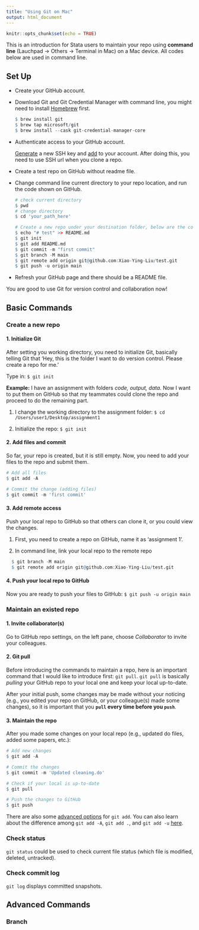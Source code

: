 ```yaml
---
title: "Using Git on Mac"
output: html_document
---
```


```r
knitr::opts_chunk$set(echo = TRUE)
```

This is an introduction for Stata users to maintain your repo using **command line** (Lauchpad &rarr; Others &rarr; Terminal in Mac) on a Mac device. All codes below are used in command line.

## Set Up
- Create your GitHub account.
- Download Git and Git Credential Manager with command line, you might need to install [Homebrew](https://brew.sh/) first.

  ```r
  $ brew install git
  $ brew tap microsoft/git
  $ brew install --cask git-credential-manager-core
  ```
  
- Authenticate access to your GitHub account.
 
  [Generate](https://docs.github.com/en/authentication/connecting-to-github-with-ssh/generating-a-new-ssh-key-and-adding-it-to-the-ssh-agent) a new SSH key and [add](https://docs.github.com/en/authentication/connecting-to-github-with-ssh/adding-a-new-ssh-key-to-your-github-account) to your account. After doing this, you need to use SSH url when you clone a repo.
  
- Create a test repo on GitHub without readme file.

- Change command line current directory to your repo location, and run the code shown on GitHub.

  ```r
  # check current directory
  $ pwd
  # change directory
  $ cd 'your_path_here'
  
  # Create a new repo under your destination folder, below are the codes from GitHub
  $ echo "# test" >> README.md
  $ git init
  $ git add README.md
  $ git commit -m "first commit"
  $ git branch -M main
  $ git remote add origin git@github.com:Xiao-Ying-Liu/test.git
  $ git push -u origin main
  ```

- Refresh your GitHub page and there should be a README file.

You are good to use Git for version control and collaboration now!


## Basic Commands

### Create a new repo

#### 1. Initialize Git

After setting you working directory, you need to initialize Git, basically telling Git that 'Hey, this is the folder I want to do version control. Please create a repo for me.' 

Type in: `$ git init`

**Example:** I have an assignment with folders *code, output, data*. Now I want to put them on GitHub so that my teammates could clone the repo and proceed to do the remaining part.

1. I change the working directory to the assignment folder: `$ cd /Users/user1/Desktop/assignment1`

2. Initialize the repo: `$ git init`

#### 2. Add files and commit

So far, your repo is created, but it is still empty. Now, you need to add your files to the repo and submit them.

```r
# Add all files
$ git add -A

# Commit the change (adding files)
$ git commit -m 'first commit'
```

#### 3. Add remote access

Push your local repo to GitHub so that others can clone it, or you could view the changes.

1. First, you need to create a repo on GitHub, name it as 'assignment 1'.

2. In command line, link your local repo to the remote repo

```r
  $ git branch -M main
  $ git remote add origin git@github.com:Xiao-Ying-Liu/test.git
```

#### 4. Push your local repo to GitHub

Now you are ready to push your files to GitHub: `$ git push -u origin main`


### Maintain an existed repo

#### 1. Invite collaborator(s)

Go to GitHub repo settings, on the left pane, choose *Collaborator* to invite your colleagues.

#### 2. Git pull

Before introducing the commands to maintain a repo, here is an important command that I would like to introduce first: `git pull`. `git pull` is basically *pulling* your GitHub repo to your local one and keep your local up-to-date.

After your initial push, some changes may be made without your noticing (e.g., you edited your repo on GitHub, or your colleague(s) made some changes), so it is important that you **`pull` every time before you `push`**.

#### 3. Maintain the repo

After you made some changes on your local repo (e.g., updated do files, added some papers, etc.):

```r
# Add new changes
$ git add -A

# Commit the changes
$ git commit -m 'Updated cleaning.do'

# Check if your local is up-to-date
$ git pull

# Push the changes to GitHub
$ git push
```

There are also some [advanced options](https://git-scm.com/docs/git-add) for `git add`.
You can also learn about the difference among `git add -A`, `git add .`, and `git add -u` [here](https://stackoverflow.com/questions/572549/difference-between-git-add-a-and-git-add?rq=1).

### Check status

`git status` could be used to check current file status (which file is modified, deleted, untracked).

### Check commit log

`git log` displays committed snapshots.

## Advanced Commands

### Branch
